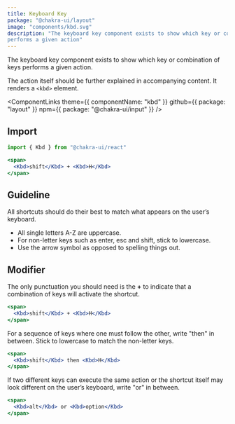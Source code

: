 ```yaml
---
title: Keyboard Key
package: "@chakra-ui/layout"
image: "components/kbd.svg"
description: "The keyboard key component exists to show which key or combination of keys
performs a given action"
---
```


The keyboard key component exists to show which key or combination of keys
performs a given action.

The action itself should be further explained in accompanying content. It
renders a `<kbd>` element.

<ComponentLinks
  theme={{ componentName: "kbd" }}
  github={{ package: "layout" }}
  npm={{ package: "@chakra-ui/input" }}
/>

<carbon-ad></carbon-ad>

## Import

```js
import { Kbd } from "@chakra-ui/react"
```

```jsx
<span>
  <Kbd>shift</Kbd> + <Kbd>H</Kbd>
</span>
```

## Guideline

All shortcuts should do their best to match what appears on the user’s keyboard.

- All single letters A-Z are uppercase.
- For non-letter keys such as enter, esc and shift, stick to lowercase.
- Use the arrow symbol as opposed to spelling things out.

## Modifier

The only punctuation you should need is the **+** to indicate that a combination
of keys will activate the shortcut.

```jsx
<span>
  <Kbd>shift</Kbd> + <Kbd>H</Kbd>
</span>
```

For a sequence of keys where one must follow the other, write "then" in between.
Stick to lowercase to match the non-letter keys.

```jsx
<span>
  <Kbd>shift</Kbd> then <Kbd>H</Kbd>
</span>
```

If two different keys can execute the same action or the shortcut itself may
look different on the user’s keyboard, write "or" in between.

```jsx
<span>
  <Kbd>alt</Kbd> or <Kbd>option</Kbd>
</span>
```
